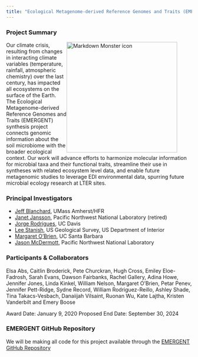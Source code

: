 ```yaml
---
title: "Ecological Metagenome-derived Reference Genomes and Traits (EMERGENT)"
---
```


### Project Summary
<figure>
<img src="images/soil_emergent3.png"
     alt="Markdown Monster icon"
     style="float:right;position: relative;width:300px;height:300px;" />
</figure>   
Our climate crisis, resulting from changes in interacting climate variables (temperature, rainfall, atmospheric chemistry) over the last century, has impacted all ecosystems on the surface of the Earth. The Ecological Metagenome-derived Reference Genomes and Traits (EMERGENT) synthesis project connects genomic information about the soil microbiome with the broader ecological context. Our work will advance efforts to harmonize molecular information for microbial taxa and their functional traits, streamline their use in syntheses with related ecosystem level data, and enable future metagenomic studies to leverage EDI environmental data, spurring future microbial ecology research at LTER sites.
<br>

### Principal Investigators

* [Jeff Blanchard](http://www.bio.umass.edu/micro/blanchard/), UMass Amherst/HFR
* [Janet Jansson](https://www.pnnl.gov/people/janet-jansson), Pacific Northwest National Laboratory (retired)
* [Jorge Rodrigues](http://lawr.ucdavis.edu/people/faculty/rodrigues-jorge), UC Davis
* [Lee Stanish](https://www.usgs.gov/staff-profiles/lee-stanish), US Geological Survey, US Department of Interior
* [Margaret O’Brien](https://msi.ucsb.edu/people/research-scientists/margaret-obrien), UC Santa Barbara
* [Jason McDermott](https://www.pnnl.gov/science/staff/staff_info.asp?staff_num=7039), Pacific Northwest National Laboratory
<br>

### Participants & Collaborators

Elsa Abs, Caitlin Broderick, Pete Churckran, Hugh Cross, Emiley Eloe-Fadrosh, Sarah Evans, Dawson Fairbanks, Rachel Gallery, Adina Howe, Jennifer Jones, Linda Kinkel, William Nelson, Margaret O’Brien, Petar Penev, Jennifer Pett-Ridge, Sydne Record, William Rodriguez-Reillo, Ashley Shade, Tina Takacs-Vesbach, Danaiijah Vilsaint, Ruonan Wu, Kate Lajtha, Kristen Vanderbilt and Emery Boose
<br>

Award Date: January 9, 2020
Proposed End Date: September 30, 2024

### EMERGENT GitHub Repository

We will be making all code for this project available through the [EMERGENT GitHub Repository](https://github.com/lter/lterwg-emergent)